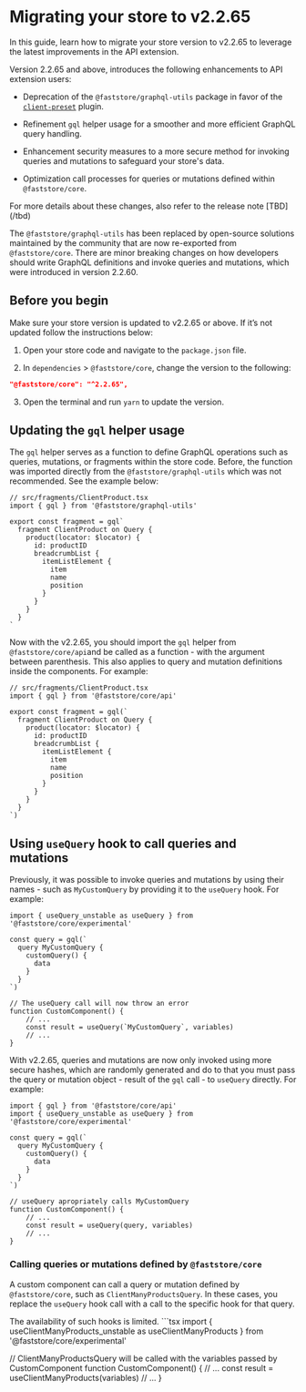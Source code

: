 # Migrating your store to v2.2.65

In this guide, learn how to migrate your store version to v2.2.65 to leverage the latest improvements in the API extension.

Version 2.2.65 and above, introduces the following enhancements to API extension users: 

- Deprecation of the `@faststore/graphql-utils` package in favor of the [`client-preset`](https://the-guild.dev/graphql/codegen/plugins/presets/preset-client) plugin.

- Refinement `gql` helper usage for a smoother and more efficient GraphQL query handling.

- Enhancement security measures to a more secure method for invoking queries and mutations to safeguard your store's data.

- Optimization call processes for queries or mutations defined within `@faststore/core`.

 
<Callout type="info" emoji="ℹ️">
  For more details about these changes, also refer to the release note [TBD](/tbd)
</Callout>

The `@faststore/graphql-utils` has been replaced by open-source solutions maintained by the community that are now re-exported from `@faststore/core`. There are minor breaking changes on how developers should write GraphQL definitions and invoke queries and mutations, which were introduced in version 2.2.60.
## Before you begin
Make sure your store version is updated to v2.2.65 or above. If it’s not updated follow the instructions below:

1. Open your store code and navigate to the `package.json` file.

2. In `dependencies` > `@faststore/core`, change the version to the following:

```json
"@faststore/core": "^2.2.65",
```

3. Open the terminal and run `yarn` to update the version.
## Updating the `gql` helper usage

The `gql` helper serves as a function to define GraphQL operations such as queries, mutations, or fragments within the store code. Before, the function was imported directly from the `@faststore/graphql-utils` which was not recommended. See the example below:

```tsx
// src/fragments/ClientProduct.tsx
import { gql } from '@faststore/graphql-utils'

export const fragment = gql`
  fragment ClientProduct on Query {
    product(locator: $locator) {
      id: productID
      breadcrumbList {
        itemListElement {
          item
          name
          position
        }
      }
    }
  }
`
```

Now with the  v2.2.65, you should import the `gql` helper from `@faststore/core/api`and be called as a function - with the argument between parenthesis. This also applies to query and mutation definitions inside the components. For example:

```tsx {1}
// src/fragments/ClientProduct.tsx
import { gql } from '@faststore/core/api'

export const fragment = gql(`
  fragment ClientProduct on Query {
    product(locator: $locator) {
      id: productID
      breadcrumbList {
        itemListElement {
          item
          name
          position
        }
      }
    }
  }
`)
```

## Using `useQuery` hook to call queries and mutations

Previously, it was possible to invoke queries and mutations by using their names - such as `MyCustomQuery` by providing it to the `useQuery` hook. For example:

```tsx
import { useQuery_unstable as useQuery } from '@faststore/core/experimental'

const query = gql(`
  query MyCustomQuery {
    customQuery() {
      data
    }
  }
`)

// The useQuery call will now throw an error
function CustomComponent() {
    // ...
    const result = useQuery(`MyCustomQuery`, variables)
    // ...
}
```

With v2.2.65, queries and mutations are now only invoked using more secure hashes, which are randomly generated and do to that you must pass the query or mutation object - result of the `gql` call - to `useQuery` directly. For example:

```tsx
import { gql } from '@faststore/core/api'
import { useQuery_unstable as useQuery } from '@faststore/core/experimental'

const query = gql(`
  query MyCustomQuery {
    customQuery() {
      data
    }
  }
`)

// useQuery apropriately calls MyCustomQuery
function CustomComponent() {
    // ...
    const result = useQuery(query, variables)
    // ...
}
```

### Calling queries or mutations defined by `@faststore/core`

A custom component can call a query or mutation defined by `@faststore/core`, such as `ClientManyProductsQuery`. In these cases, you replace the `useQuery` hook call with a call to the specific hook for that query. 

<Callout type="warning" emoji="⚠️">
  The availability of such hooks is limited.
</Callout>
```tsx
import { useClientManyProducts_unstable as useClientManyProducts } from '@faststore/core/experimental'

// ClientManyProductsQuery will be called with the variables passed by CustomComponent
function CustomComponent() {
    // ...
    const result = useClientManyProducts(variables)
    // ...
}
```